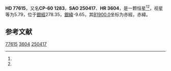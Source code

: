 {{Starbox begin
| name = HD 77615
}}
{{Starbox observe
| epoch = [[J2000.0|J2000.0]]
| constell = {{星座名待查}}<ref name=SIMBAD>{{cite web
 | url=http://simbad.u-strasbg.fr/simbad/sim-id?Ident=HR+3604
 | title =Pulsating variable Star
 | publisher=Centre de Données astronomiques de Strasbourg
 | work=SIMBAD
 | accessdate=2012-07-13}}</ref><ref name=DATA>{{cite web
 | url=http://vizier.u-strasbg.fr/viz-bin/VizieR-5?-out.add=.&-source=5050&-corr=PK=HR&-out.max=9999&HR=3604
 | title=VizieR Detailed Page
 | accessdate=2012-07-13
 | archive-date=2016-03-05
 | archive-url=https://web.archive.org/web/20160305075408/http://vizier.u-strasbg.fr/viz-bin/VizieR-5?-out.add=.&-source=5050&-corr=PK=HR&-out.max=9999&HR=3604
 | dead-url=no
 }}</ref>
| 星官 = 
| ra = {{RA|9|0|45.7}}<ref name=SIMBAD /><ref name=DATA />
| dec = {{DEC|-60|57|50}}<ref name=SIMBAD /><ref name=DATA />
| appmag_v = 5.79<ref name=SIMBAD /><ref name=DATA />
}}
{{Starbox character
| class = G8II<ref name=SIMBAD /><ref name=DATA />
| b-v = 1.21<ref name=SIMBAD /><ref name=DATA />
| u-b = <ref name=SIMBAD /><ref name=DATA />
| r-i = <ref name=SIMBAD /><ref name=DATA />
| variable = 
}}
{{Starbox astrometry
| radial_v = 
| prop_mo_ra = 18
| parallax = 
| p_error = 
}}
{{Starbox catalog
| names =CP-60 1283，[[SAO星表|SAO]] 250417，[[HD星表|HD]] 77615，[[HR星表|HR]] 3604}}
{{Starbox reference |Simbad=HR+3604}}
{{Starbox end}}

'''HD 77615'''，又名'''CP-60 1283'''，'''SAO 250417'''、'''HR 3604'''，是一颗恒星<ref name=SIMBAD /><ref name=DATA />，视星等为5.79，位于[[銀道座標系|銀經]]278.35，[[銀道座標系|銀緯]]-9.65，其[[B1900.0|B1900.0]]坐标为赤經{{RA|8|58|27.6}}，赤緯{{DEC|-60|-9.65|15}}。

== 参考文献 ==
{{reflist}}

{{star-stub}}

[[Category:HD和HDE天體|77615]]
[[Category:HR天體|3604]]
[[Category:SAO天體|250417]]